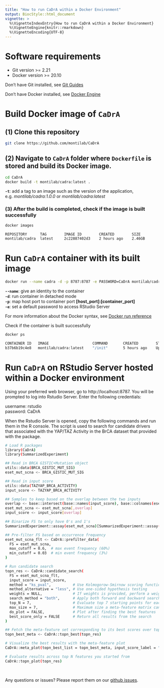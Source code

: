 ```yaml
---
title: "How to run CaDrA within a Docker Environment"
output: BiocStyle::html_document
vignette: >
  %\VignetteIndexEntry{How to run CaDrA within a Docker Environment}
  %\VignetteEngine{knitr::rmarkdown}
  %\VignetteEncoding{UTF-8}
---
```


# Software requirements

- Git version >= 2.21
- Docker version >= 20.10

Don't have Git installed, see [Git Guides](https://github.com/git-guides/install-git)

Don't have Docker installed, see [Docker Engine](https://docs.docker.com/engine/install/)

# Build Docker image of `CaDrA`

## (1) Clone this repository

```bash
git clone https://github.com/montilab/CaDrA
```

## (2) Navigate to `CaDrA` folder where `Dockerfile` is stored and build its Docker image. 

```bash
cd CaDrA
docker build -t montilab/cadra:latest .
```

**`-t`**: add a tag to an image such as the version of the application, e.g. *montilab/cadra:1.0.0* or *montilab/cadra:latest* <br>

### (3) After the build is completed, check if the image is built successfully

```bash
docker images

REPOSITORY      TAG        IMAGE ID        CREATED        SIZE
montilab/cadra  latest     2c22887402d3    2 hours ago    2.46GB
```

# Run `CaDrA` container with its built image

```bash
docker run --name cadra -d -p 8787:8787 -e PASSWORD=CaDrA montilab/cadra:latest
```

**`--name`**: give an identity to the container <br>
**`-d`**: run container in detached mode <br>
**`-p`**: map host port to container port **[host_port]:[container_port]** <br>
**`-e`**: set a default password to access RStudio Server

For more information about the Docker syntax, see [Docker run reference](https://docs.docker.com/engine/reference/run/)

Check if the container is built successfully

```bash
docker ps

CONTAINER ID   IMAGE                    COMMAND       CREATED        STATUS        PORTS                    NAMES
b37b6b19c4e8   montilab/cadra:latest    "/init"       5 hours ago    Up 5 hours    0.0.0.0:8787->8787/tcp   cadra
```

# Run `CaDrA` on RStudio Server hosted within a Docker environment

Using your preferred web browser, go to http://localhost:8787. You will be prompted to log into Rstudio Server. Enter the following credentials:

username: rstudio <br>
password: CaDrA

When the Rstudio Server is opened, copy the following commands and run them in the R console. The script is used to search for candidate drivers that associated with the YAP/TAZ Activity in the BrCA dataset that provided with the package.

```bash
# Load R packages
library(CaDrA)
library(SummarizedExperiment)

## Read in BRCA GISTIC+Mutation object
utils::data(BRCA_GISTIC_MUT_SIG)
eset_mut_scna <- BRCA_GISTIC_MUT_SIG

## Read in input score
utils::data(TAZYAP_BRCA_ACTIVITY)
input_score <- TAZYAP_BRCA_ACTIVITY

## Samples to keep based on the overlap between the two inputs
overlap <- base::intersect(base::names(input_score), base::colnames(eset_mut_scna))
eset_mut_scna <- eset_mut_scna[,overlap]
input_score <- input_score[overlap]

## Binarize FS to only have 0's and 1's
SummarizedExperiment::assay(eset_mut_scna)[SummarizedExperiment::assay(eset_mut_scna) > 1] <- 1.0

## Pre-filter FS based on occurrence frequency
eset_mut_scna_flt <- CaDrA::prefilter_data(
  FS = eset_mut_scna,
  max_cutoff = 0.6,  # max event frequency (60%)
  min_cutoff = 0.03  # min event frequency (3%)
) 

# Run candidate search
topn_res <- CaDrA::candidate_search(
  FS = eset_mut_scna_flt,
  input_score = input_score,
  method = "ks_pval",          # Use Kolmogorow-Smirnow scoring function 
  method_alternative = "less", # Use one-sided hypothesis testing
  weights = NULL,              # If weights is provided, perform a weighted-KS test
  search_method = "both",      # Apply both forward and backward search
  top_N = 7,                   # Evaluate top 7 starting points for each search
  max_size = 7,                # Maximum size a meta-feature matrix can extend to
  do_plot = FALSE,             # Plot after finding the best features
  best_score_only = FALSE      # Return all results from the search
)

## Fetch the meta-feature set corresponding to its best scores over top N features searches
topn_best_meta <- CaDrA::topn_best(topn_res)

# Visualize the best results with the meta-feature plot
CaDrA::meta_plot(topn_best_list = topn_best_meta, input_score_label = "YAP/TAZ Activity")

# Evaluate results across top N features you started from
CaDrA::topn_plot(topn_res) 
```

<br>

Any questions or issues? Please report them on our [github issues](https://github.com/montilab/CaDrA/issues).
